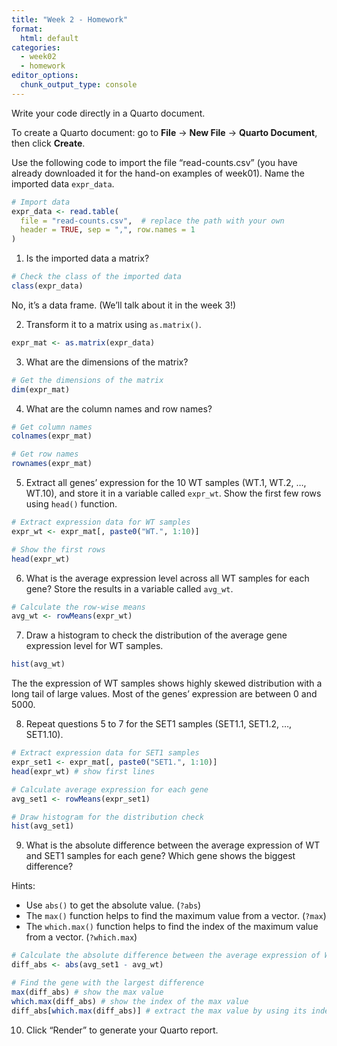 ```yaml
---
title: "Week 2 - Homework"
format: 
  html: default
categories: 
  - week02
  - homework
editor_options: 
  chunk_output_type: console
---
```


Write your code directly in a Quarto document.

To create a Quarto document: go to **File** -> **New File** -> **Quarto Document**, then click **Create**.


Use the following code to import the file "read-counts.csv" 
(you have already downloaded it for the hand-on examples of week01).
Name the imported data `expr_data`.

```r
# Import data
expr_data <- read.table(
  file = "read-counts.csv",  # replace the path with your own
  header = TRUE, sep = ",", row.names = 1
)
```

1. Is the imported data a matrix?

```r
# Check the class of the imported data
class(expr_data)
```

No, it's a data frame. (We'll talk about it in the week 3!)

2. Transform it to a matrix using `as.matrix()`.

```r
expr_mat <- as.matrix(expr_data)
```

3. What are the dimensions of the matrix?

```r
# Get the dimensions of the matrix
dim(expr_mat)
```

4. What are the column names and row names?

```r
# Get column names
colnames(expr_mat)

# Get row names
rownames(expr_mat)
```


5. Extract all genes' expression for the 10 WT samples (WT.1, WT.2, ..., WT.10),
and store it in a variable called `expr_wt`.
Show the first few rows using `head()` function.

```r
# Extract expression data for WT samples
expr_wt <- expr_mat[, paste0("WT.", 1:10)]

# Show the first rows
head(expr_wt)
```

6. What is the average expression level across all WT samples for each gene?
Store the results in a variable called `avg_wt`.

```r
# Calculate the row-wise means
avg_wt <- rowMeans(expr_wt)
```

7. Draw a histogram to check the distribution of the average gene expression level for WT samples.

```r
hist(avg_wt)
```

The the expression of WT samples shows highly skewed distribution with a long tail of large values.
Most of the genes' expression are between 0 and 5000.

8. Repeat questions 5 to 7 for the SET1 samples (SET1.1, SET1.2, ..., SET1.10).

```r
# Extract expression data for SET1 samples
expr_set1 <- expr_mat[, paste0("SET1.", 1:10)]
head(expr_wt) # show first lines

# Calculate average expression for each gene
avg_set1 <- rowMeans(expr_set1)

# Draw histogram for the distribution check
hist(avg_set1)
```

9. What is the absolute difference between the average expression of WT and SET1 samples for each gene? 
Which gene shows the biggest difference?

Hints:

- Use `abs()` to get the absolute value. (`?abs`)
- The `max()` function helps to find the maximum value from a vector. (`?max`)
- The `which.max()` function helps to find the index of the maximum value from a vector. (`?which.max`)

```r
# Calculate the absolute difference between the average expression of WT and SET1
diff_abs <- abs(avg_set1 - avg_wt)

# Find the gene with the largest difference
max(diff_abs) # show the max value
which.max(diff_abs) # show the index of the max value
diff_abs[which.max(diff_abs)] # extract the max value by using its index
```


10. Click "Render" to generate your Quarto report.
